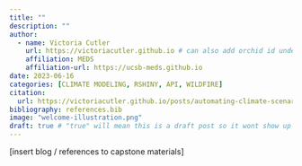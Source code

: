 ```yaml
---
title: ""
description: ""
author:
  - name: Victoria Cutler
    url: https://victoriacutler.github.io # can also add orchid id under here
    affiliation: MEDS 
    affiliation-url: https://ucsb-meds.github.io
date: 2023-06-16
categories: [CLIMATE MODELING, RSHINY, API, WILDFIRE]
citation:
  url: https://victoriacutler.github.io/posts/automating-climate-scenarios-for-wildfire-prediction/
bibliography: references.bib
image: "welcome-illustration.png"
draft: true # "true" will mean this is a draft post so it wont show up on my site
---
```


[insert blog / references to capstone materials]

